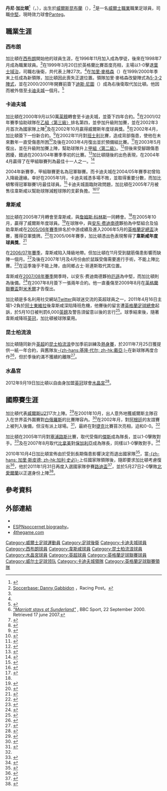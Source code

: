 {{noteTA|G1=足球|G2=英超|G3=FAcup
|1=zh-hans:加里·麥格森;zh-hk:加利·麥臣;zh-tw:加里·麥格臣;
|2=zh-hans:詹姆斯·科林斯;zh-hk:占士·哥連斯;zh-tw:詹姆斯·柯林斯;
|3=zh-hans:安东·费迪南德;zh-hk:安東·費迪南;zh-tw:安東·費迪南德;
}}
{{Infobox football biography
| name                = 丹尼·加比顿<br />{{lang|en|''Danny Gabbidon''}}
| image               = Danny Gabbidon 1.png
| image_size          = 200
| fullname            = Daniel Leon Gabbidon<ref name="Hugman2010-11 161">{{cite book
 | editor-first = Barry J.
 | editor-last = Hugman
 | title = The PFA Footballers' Who's Who 2010–11
 | year = 2010
 | publisher = Mainstream Publishing
 | location = Edinburgh
 | isbn = 978-1-84596-601-0
 | page = 161 }}</ref>
| birth_date          = {{birth date and age|1979|8|8|df=y}}<ref name="Hugman2010-11 161"/>
| birth_place         = 威爾斯[[昆布蘭|昆布蘭]]
| height              = {{height|ft=6|in=1}}<ref name="Hugman2010-11 161"/>
| nickname            = {{lang|en|Gabbs}}
| currentclub         = [[Panteg_AFC|Panteg]]
| clubnumber          = 
| position            = [[後衛_(足球)|後衛]]
| youthyears1         = 1996–1998
| youthclubs1         = [[西布罗姆维奇足球俱乐部|西布罗姆维奇]]
| years1              = 1998–2000
| years2              = 2000
| years3              = 2000–2005
| years4              = 2005–2011
| years5              = 2011–2012
| years6              = 2012–2014
| years7              = 2014–2015
| years8              = 2015–
| clubs1              = [[西布罗姆维奇足球俱乐部|西布罗姆维奇]]
| clubs2              = → [[卡迪夫城足球俱乐部|卡迪夫城]] (loan)
| clubs3              = [[卡迪夫城足球俱乐部|卡迪夫城]]
| clubs4              = [[西汉姆联足球俱乐部|西汉姆联]]
| clubs5              = [[女王公园巡游者足球俱乐部|女王公园巡游者]]
| clubs6              = [[水晶宫足球俱乐部|水晶宮]]
| clubs7              = [[卡迪夫城足球俱乐部|卡迪夫城]]
| clubs8              = [[Panteg_AFC|Panteg]]
| caps1               = 20
| caps2               = 7
| caps3               = 193
| caps4               = 96
| caps5               = 17
| caps6               = 33
| caps7               = 1
| caps8               = 0
| goals1              = 0
| goals2              = 0
| goals3              = 10
| goals4              = 0
| goals5              = 0
| goals6              = 0
| goals7              = 0
| goals8              = 0
| nationalyears1      = 1999–2001
| nationalyears2      = 2002–2014
| nationalteam1       = [[威爾斯21歲以下足球代表隊|威爾斯U21]]
| nationalteam2       = [[威爾斯足球代表隊|威爾斯]]
| nationalcaps1       = 17
| nationalcaps2       = 49
| nationalgoals1      = 0
| nationalgoals2      = 0
| manageryears1       = 2014
| managerclubs1       = [[卡迪夫城足球俱乐部|卡迪夫城]]（[[看守領隊|看守]]）
| pcupdate            = 2015年4月7日 (二) 07:41 (UTC)
| ntupdate            = 2015年4月7日 (二) 07:41 (UTC)
}}

'''丹尼·加比顿'''<ref name="WhosWho">{{cite book | last = Matthews | first = Tony | title = The Who's Who of West Bromwich Albion | publisher = Breedon Books | date = 2005 | pages = pp. 87-88 | isbn = 1-85983-474-4}}</ref>（{{lang-en|'''Danny Gabbidon'''}}，{{bd|1979年|8月29日|catIdx=Gabbidon, Danny}}），出生於[[威爾斯|威爾斯]][[昆布蘭|昆布蘭]]（{{lang|en|Cwmbran}}），<ref name=sbase>[http://www.soccerbase.com/players_details.sd?playerid=16518 Soccerbase: Danny Gabbidon] {{Wayback|url=http://www.soccerbase.com/players_details.sd?playerid=16518 |date=20090902222732 }}，Racing Post。</ref>是一名[[威爾士|威爾士]][[職業|職業]]職業足球員，司職[[中堅|中堅]]，現時效力球會[[Panteg_AFC|Panteg]]。

== 職業生涯 ==
=== 西布朗 ===
加比頓在[[西布罗姆维奇足球俱乐部|西布朗]]開始他的球員生涯，在1996年11月加入成為學徒，後來在1998年7月成為職業球員。<ref name="WhosWho"/>在1999年3月20日於英格蘭比賽首度亮相，主場以1-0擊退[[伊普斯维奇城足球俱乐部|葉士域治]]，司職右後衛，共代表上陣27次。<ref name=sbase />在[[加里·麥格森|加里·麥格森]]（{{lang|en|Gary Megson}}）在1999/2000年季末上任成為新領隊，加比頓因此喪失正選位置。領隊加里·麥格森改變陣式為[[足球陣式#5-3-2陣式|5-3-2陣式]]，並在2000/2001年開賽前簽下[[迪斯·尼圖|迪斯·尼圖]]（{{lang|en|Des Lyttle}}）成為右後衛取代加比頓。他因而被外借至[[卡迪夫城足球俱乐部|卡迪夫城]]一個月。<ref>{{cite news|date=2000年8月10日|url=http://news.bbc.co.uk/sport1/hi/wales/874701.stm|title=New management set ball rolling |publisher=BBC Sport|accessdate=2007年4月26日}}</ref>

=== 卡迪夫城 ===
加比頓在2000年9月以50萬[[英鎊|英鎊]]轉會至卡迪夫城，並簽下四年合約。<ref name=Cardiff>[http://news.bbc.co.uk/sport1/hi/football/teams/c/cardiff_city/935663.stm ''"Marriott stays at Sunderland"''] {{Wayback|url=http://news.bbc.co.uk/sport1/hi/football/teams/c/cardiff_city/935663.stm |date=20210302180717 }}, BBC Sport, 22 September 2000. Retrieved 17 june 2007.</ref>在2001/02年賽季協助球隊在[[英格蘭足球聯賽|乙組〈第三級〉]]排名第四，並參加升級附加賽，並在2002年3月首次為國家隊上陣<ref name=Czech>{{cite news |date=2002年3月27日 |url=http://news.bbc.co.uk/sport1/hi/football/world_cup_2002/1894959.stm |title=Wales hold Czechs in check |publisher=BBC Sport |accessdate=2007年8月22日 |archive-date=2004年2月10日 |archive-url=https://web.archive.org/web/20040210104337/http://news.bbc.co.uk/sport1/hi/football/world_cup_2002/1894959.stm |dead-url=no }}</ref>及在2002年10月贏得威爾斯年度球員獎。<ref>{{cite news|date=2002年10月10日|url=http://news.bbc.co.uk/sport1/hi/football/internationals/wales/2318005.stm|title=Davies named Welsh player of year|publisher=BBC Sport|accessdate=2007年8月22日|archive-date=2004年7月28日|archive-url=https://web.archive.org/web/20040728230444/http://news.bbc.co.uk/sport1/hi/football/internationals/wales/2318005.stm|dead-url=no}}</ref>在2002年4月，加比頓簽下一份新合約。<ref>{{cite news|date=2002年4月24日|url=http://news.bbc.co.uk/sport1/hi/football/teams/c/cardiff_city/1948745.stm|title=Improved deal for Gabbidon |publisher=BBC Sport |accessdate=2007年8月22日}}</ref>在2002年11月對[[巴恩斯利足球俱乐部|班士利]]比賽，造成背部傷患，使他在未來數年一直受傷患所困<ref>{{cite news|date=2002年11月11日|url=http://news.bbc.co.uk/sport1/hi/football/teams/c/cardiff_city/2438823.stm|title=Gabbidon boosts Cardiff and Wales|publisher=BBC Sport|accessdate=2007年8月22日|archive-date=2002年12月2日|archive-url=https://web.archive.org/web/20021202235836/http://news.bbc.co.uk/sport1/hi/football/teams/c/cardiff_city/2438823.stm|dead-url=no}}</ref>及後在2003年4月復出並於預備組比賽。<ref>{{cite news|date=2003年4月2日| url=http://news.bbc.co.uk/sport1/hi/football/teams/c/cardiff_city/2907799.stm |title=Gabbidon back in action |publisher=BBC Sport |accessdate=2007年8月22日}}</ref>在2003年5月復出，並在升級附加賽上陣，幫助球隊升上[[英格蘭足球聯賽|甲組〈第二級〉]]。<ref>{{cite news|date=2003年5月25日|url=http://news.bbc.co.uk/sport1/hi/football/eng_div_2/3051017.stm|title=Cardiff seal promotion|publisher=BBC Sport|accessdate=2007年8月22日|archive-date=2006年3月8日|archive-url=https://web.archive.org/web/20060308012757/http://news.bbc.co.uk/sport1/hi/football/eng_div_2/3051017.stm|dead-url=no}}</ref>但後來受腳跟傷患困擾，錯過在2003/04年賽季季初的比賽。<ref>{{cite news|date=2003年9月22日|url=http://news.bbc.co.uk/sport1/hi/football/teams/c/cardiff_city/3129862.stm|title=Gabbidon returns for Cardiff|publisher=BBC Sport|accessdate=2007年8月22日|archive-date=2003年10月3日|archive-url=https://web.archive.org/web/20031003175134/http://news.bbc.co.uk/sport1/hi/football/teams/c/cardiff_city/3129862.stm|dead-url=no}}</ref>加比頓隨後的出色表現，在2004年4月贏得了在甲組聯賽列為最佳十一人之一。<ref>{{cite news|date=2004年4月25日|url=http://news.bbc.co.uk/sport2/hi/football/3628905.stm|title=Henry retains PFA crown|publisher=BBC Sport|accessdate=2007年4月26日|archive-date=2016年7月25日|archive-url=https://www.webcitation.org/6jH3avQWg?url=http://news.bbc.co.uk/sport2/hi/football/3628905.stm|dead-url=no}}</ref>

2004年新賽季，甲組聯賽更名為冠軍聯賽。而卡迪夫城在2004/05年賽季初曾陷入降級邊緣。幸好在2005年1月，卡迪夫城憑多場不敗，並取得重要分數，而加比頓奪得冠軍聯賽1月最佳球員。<ref>{{cite news|date=2005年2月7日|url=http://news.bbc.co.uk/sport1/hi/football/4243249.stm |title=Trio receive awards for January |publisher =BBC Sport|accessdate=2007-08-22}}</ref>卡迪夫城面臨財政問題，加比頓在2005年7月被售往韋斯咸以幫助球隊減輕球隊的支薪負擔。<ref>{{cite news|date=2005年5月11日|url= http://news.bbc.co.uk/sport1/hi/football/teams/c/cardiff_city/4537371.stm |title=Gabbidon unsure of Cardiff future |publisher =BBC Sport|accessdate=2007年8月22日}}</ref><ref name=WHUFC>{{cite news|date=2005年7月5日|url=http://news.bbc.co.uk/sport1/hi/football/teams/w/west_ham_utd/4642147.stm|title=Hammers swoop for defensive trio|publisher=BBC Sport|accessdate=2007年8月22日|archive-date=2007年9月10日|archive-url=https://web.archive.org/web/20070910201224/http://news.bbc.co.uk/sport1/hi/football/teams/w/west_ham_utd/4642147.stm|dead-url=no}}</ref>

=== 韋斯咸 ===
加比頓在2005年7月轉會至韋斯咸，與[[詹姆斯·科林斯|詹姆斯·科林斯]]一同轉會。<ref name=WHUFC />在2005年10月，贏得了威爾斯年度球員。<ref>{{cite news|date=2005年10月4日|url=http://news.bbc.co.uk/sport1/hi/football/internationals/4307482.stm|title=Gabbidon voted top Welsh player|publisher=BBC Sport|accessdate=2007年8月22日}}</ref>在球隊中，與[[安东·费迪南德|安东·费迪南德]]夥拍為中堅組合及協助韋斯咸在[[2005年至2006年英格蘭超級聯賽|2005/06年賽季]]排名於中游成績及進入2006年5月的[[英格蘭足總盃|英格蘭足總盃]]決賽，獲得亞軍獎牌。<ref>{{cite news|date=2006年9月13日|url=http://news.bbc.co.uk/sport1/hi/football/fa_cup/4756045.stm|title=Liverpool 3-3 West Ham (aet)|publisher=BBC Sport|accessdate=2007年8月24日|archive-date=2017年9月4日|archive-url=https://web.archive.org/web/20170904022543/http://news.bbc.co.uk/sport1/hi/football/fa_cup/4756045.stm|dead-url=no}}</ref>在2005/06年賽季，加比頓憑出色表現奪得了'''韋斯咸年度球員獎'''。<ref>{{cite news |date=2006年5月3日 |url=http://www.whufc.com/articles/article.php?page_id=7971 |title=Gabbidon named Hammer of the Year |publisher=West Ham United official site |accessdate=2008年8月22日 |deadurl=yes |archiveurl=https://web.archive.org/web/20070929084321/http://www.whufc.com/articles/article.php?page_id=7971 |archivedate=2007年9月29日 }}</ref>

{{Quote box
| width = 25%
| align = right
| quote =我對沒有正選位置而不滿，但這張合約表示了球會希望我和占士·哥連斯留下來。我們會努力改善自身及爭取正選席位。
| source = 加比頓<ref name=contract />
}}

在[[2006年至2007年英格蘭超級聯賽|2006/07年賽季]]，韋斯咸陷入降級地帶。但加比頓在11月受到腿筋傷患影響而缺陣一個月。<ref>{{cite news|date=2006年11月27日|url= http://news.bbc.co.uk/sport1/hi/football/teams/w/west_ham_utd/6189436.stm| title=Injured Gabbidon out for a month |publisher=BBC Sport|accessdate=2006年8月24日}}</ref>及後在2007年1月及4月份由於鼠蹊受傷需要進行手術，不能上陣比賽。<ref>{{cite news|date=2007年4月19日|url= http://news.bbc.co.uk/sport1/hi/football/teams/w/west_ham_utd/6572665.stm| title=Gabbidon to miss Wales qualifier |publisher=BBC Sport|accessdate=2006年8月24日}}</ref>在這季幾乎不能上陣，由同鄉占士·哥連斯取代其位置。

韋斯咸在[[2007年至2008年英格蘭超級聯賽|2007/08年賽季]]開季時，以安东·费迪南德夥拍[[马修·厄普森|厄遜]]為中堅，而加比頓則為後備。<ref name=contract>{{cite news|date=2007年8月21日|url=http://news.bbc.co.uk/sport1/hi/football/teams/w/west_ham_utd/6957130.stm|
title=West Ham pair sign new contracts|publisher=BBC Sport|accessdate=2007-08-21}}</ref>在2007年8月簽下一張兩年合約。他一直養傷至2009年8月在[[英格蘭聯賽盃|英格蘭聯賽盃]]對[[米尔沃尔足球俱乐部|米禾爾]]才告復出。

加比頓是多名利用社交網站[[Twitter|Twitter]]與球迷交流的英超球員之一，2011年4月16日主場1-2負於[[阿士東維拉足球會|阿士東維拉]]後韋斯咸深陷降班危機，他賽後的留言遭[[英格蘭足球總會|英格蘭足球總會]]起訴，於5月10日被判罰6,000[[英鎊|英鎊]]及警告須留意以後的言行<ref>{{cite news |language=en |url=http://news.bbc.co.uk/sport2/hi/football/13227511.stm |title=West Ham's Daniel Gabbidon fined over Twitter post |publisher=''[[BBC_Sport|BBC Sport]]'' |date=2011-05-10 |accessdate=2011-07-26 |archive-date=2012-01-03 |archive-url=https://web.archive.org/web/20120103081901/http://news.bbc.co.uk/sport2/hi/football/13227511.stm |dead-url=no }}</ref>。球季結束後，隨著韋斯咸降班[[英冠|英冠]]，加比頓被球隊棄用。

=== 昆士柏流浪 ===
加比頓隨同新升[[英超|英超]]的[[女王公园巡游者足球俱乐部|昆士柏流浪]]參加季前訓練及[[熱身賽|熱身賽]]，於2011年7月25日獲提供一紙一年合約，與舊隊友[[基隆·代尔|-{zh-hans:基隆·代尔; zh-hk:戴亞;}-]]在新球隊再度合作<ref>{{cite news |language=en |url=http://news.bbc.co.uk/sport2/hi/football/14280554.stm |title=Defender Danny Gabbidon moves to QPR from West Ham |publisher=''[[BBC_Sport|BBC Sport]]'' |date=2011-07-25 |accessdate=2011-07-26 |archive-date=2012-01-03 |archive-url=https://web.archive.org/web/20120103181450/http://news.bbc.co.uk/sport2/hi/football/14280554.stm |dead-url=no }}</ref>，但於季後約滿不獲續約離隊<ref>{{cite news |language=en |url=http://www.ealinggazette.co.uk/sport/qpr-ealing/2012/05/21/qpr-axe-eight-players-in-summer-clear-out-82029-31015417/ |title=QPR axe eight players in summer clear-out |publisher=''ealinggazette.co.uk'' |date=2012-05-21 |accessdate=2012-11-25 |archive-date=2012-07-28 |archive-url=https://web.archive.org/web/20120728114222/http://www.ealinggazette.co.uk/sport/qpr-ealing/2012/05/21/qpr-axe-eight-players-in-summer-clear-out-82029-31015417/ |dead-url=no }}</ref>。

=== 水晶宮 ===
2012年9月19日加比頓以自由身加盟[[英冠|英冠]]球會[[水晶宫足球俱乐部|水晶宮]]<ref>{{cite news |language=en |url=http://www.bbc.co.uk/sport/0/football/19649848 |title=Danny Gabbidon joins Crystal Palace on free transfer |publisher=''[[BBC_Sport|BBC Sport]]'' |date=2012-09-19 |accessdate=2012-11-25 |archive-date=2013-10-17 |archive-url=https://web.archive.org/web/20131017011954/http://www.bbc.co.uk/sport/0/football/19649848 |dead-url=no }}</ref>。

== 國際賽生涯 ==
加比頓代表[[威爾斯21歲以下足球代表隊|威爾斯U21]]17次上陣。<ref>{{cite news |date=2001年9月5日 |url=http://news.bbc.co.uk/sport1/hi/wales/1527280.stm |title=Shoulder to stay as U-21 boss |publisher=BBC Sport |accessdate=2007年8月25日 |archive-date=2003年4月8日 |archive-url=https://web.archive.org/web/20030408004040/http://news.bbc.co.uk/sport1/hi/wales/1527280.stm |dead-url=no }}</ref>在2001年10月，出人意外地獲威爾斯主隊召入在世界盃外圍賽對[[白俄羅斯國家足球隊|白俄羅斯]]的比賽陣容內。<ref>{{cite news|date=2001年10月9日|url=http://news.bbc.co.uk/sport1/hi/football/teams/c/cardiff_city/1588347.stm |title=Gabbidon high on confidence |publisher=BBC Sport |accessdate=2007年8月22日}}</ref>在2002年月，對[[阿根廷國家足球隊|阿根廷]]的友誼賽上被列入後備，但沒有派上球場。<ref>{{cite news |date=2002年2月5日 |url=http://news.bbc.co.uk/sport1/hi/football/1802090.stm |title=Wales call for Cardiff duo |publisher=BBC Sport |accessdate=2007年8月22日 |archive-date=2003年8月19日 |archive-url=https://web.archive.org/web/20030819152509/http://news.bbc.co.uk/sport1/hi/football/1802090.stm |dead-url=no }}</ref>，最終在對[[捷克國家足球隊|捷克]]比賽苜次亮相，迫和0-0。<ref name=Czech />

加比頓在2005年11月對[[塞浦路斯國家足球隊|塞浦路斯]]比賽，取代受傷的[[瑞恩·吉格斯|傑斯]]成為隊長，並以1-0擊敗對手。<ref>{{cite news|date=2005年11月18日|url=http://news.bbc.co.uk/sport1/hi/football/internationals/4446162.stm
|title=Gabbidon desires captaincy again|publisher=BBC Sport|accessdate=2007年6月10日}}</ref>及在2007年8月取代[[克雷格·贝拉米|比拿美]]對[[保加利亞國家足球隊|保加利亞]]成為隊長，同樣以1-0擊敗對手。<ref>{{cite news |date=2007年8月21日 |url=http://icwales.icnetwork.co.uk/0600soccer/0200news/tm_headline=gabbs-looking-forward-to-leading-wales&method=full&objectid=19669502&siteid=50082-name_page.html |title=Gabbs looking forward to leading Wales |publisher=icWales |accessdate=2007年8月25日 |archive-date=2019年12月19日 |archive-url=https://web.archive.org/web/20191219051831/http://icwales.icnetwork.co.uk/0600soccer/0200news/tm_headline%3Dgabbs-looking-forward-to-leading-wales%26method%3Dfull%26objectid%3D19669502%26siteid%3D50082-name_page.html |dead-url=no }}</ref>

2010年10月4日加比頓宣佈由於受到長期傷患影響決定而退出國家隊<ref>{{cite news |language=en |url=http://news.bbc.co.uk/sport2/hi/football/league_of_wales/9059567.stm |title=West Ham's Danny Gabbidon quits international game |publisher=''[[BBC_Sport|BBC Sport]]'' |date=2010-10-04 |accessdate=2011-07-26 |archive-date=2020-11-05 |archive-url=https://web.archive.org/web/20201105211010/http://news.bbc.co.uk/sport2/hi/football/league_of_wales/9059567.stm |dead-url=no }}</ref>，當[[加里·斯皮德|-{zh-hans: 加里·斯皮德; zh-hk:加利·史必}-]]上任國家隊領隊後，隨即要求加比頓考慮復出<ref>{{cite news |language=en |url=http://news.bbc.co.uk/sport2/hi/football/league_of_wales/9334484.stm |title=Danny Gabbidon considering Wales return |publisher=''[[BBC_Sport|BBC Sport]]'' |date=2011-01-06 |accessdate=2011-07-26 |archive-date=2020-11-05 |archive-url=https://web.archive.org/web/20201105210310/http://news.bbc.co.uk/sport2/hi/football/league_of_wales/9334484.stm |dead-url=no }}</ref>，他於2011年1月31日再度入選國家隊參賽[[2011年凯尔特杯|路迪盃]]<ref>{{cite news |language=en |url=http://news.bbc.co.uk/sport2/hi/football/league_of_wales/9381644.stm |title=West Ham's Danny Gabbidon comes out of Wales retirement |publisher=''[[BBC_Sport|BBC Sport]]'' |date=2011-01-31 |accessdate=2011-07-26 |archive-date=2020-11-05 |archive-url=https://web.archive.org/web/20201105195529/http://news.bbc.co.uk/sport2/hi/football/league_of_wales/9381644.stm |dead-url=no }}</ref>，並於5月27日2-0擊敗[[北愛爾蘭足球代表隊|北愛爾蘭]]以正選身份上陣<ref>{{cite news |language=en |url=http://news.bbc.co.uk/sport2/hi/football/13540749.stm |title=Wales 2-0 N Ireland |publisher=''[[BBC_Sport|BBC Sport]]'' |date=2011-05-27 |accessdate=2011-07-26 |archive-date=2011-08-24 |archive-url=https://web.archive.org/web/20110824122332/http://news.bbc.co.uk/sport2/hi/football/13540749.stm |dead-url=no }}</ref>。

== 參考資料 ==
{{reflist|2}}

== 外部連結 ==
*{{soccerbase|16518|name=丹尼·加比顿}}
* [http://soccernet.espn.go.com/players/profile?id=5537&cc=5901 ESPNsoccernet biography]{{Wayback|url=http://soccernet.espn.go.com/players/profile?id=5537&cc=5901 |date=20060516223340 }}。
* [http://www.4thegame.com/club/whfc/news/189800/gabbidon_thrilled_with_year.html 4thegame.com]{{Webarchive|url=https://archive.today/20080610002409/http://www.4thegame.com/club/whfc/news/189800/gabbidon_thrilled_with_year.html |date=2008-06-10 }}

{{卡迪夫城領隊}}
{{韋斯咸年度最佳球員}}
{{2003/04年甲組PFA年度最佳陣容}}

{{Authority control}}
{{DEFAULTSORT:Gabbidon, Daniel}}
[[Category:威爾士足球運動員|Category:威爾士足球運動員]]
[[Category:足球後衛|Category:足球後衛]]
[[Category:卡迪夫城球員|Category:卡迪夫城球員]]
[[Category:西布朗球員|Category:西布朗球員]]
[[Category:韋斯咸球員|Category:韋斯咸球員]]
[[Category:昆士柏流浪球員|Category:昆士柏流浪球員]]
[[Category:水晶宮球員|Category:水晶宮球員]]
[[Category:英超球員|Category:英超球員]]
[[Category:英格蘭足球聯賽球員|Category:英格蘭足球聯賽球員]]
[[Category:威尔士足球领队|Category:威尔士足球领队]]
[[Category:卡迪夫城領隊|Category:卡迪夫城領隊]]
[[Category:英格蘭足球聯賽領隊|Category:英格蘭足球聯賽領隊]]